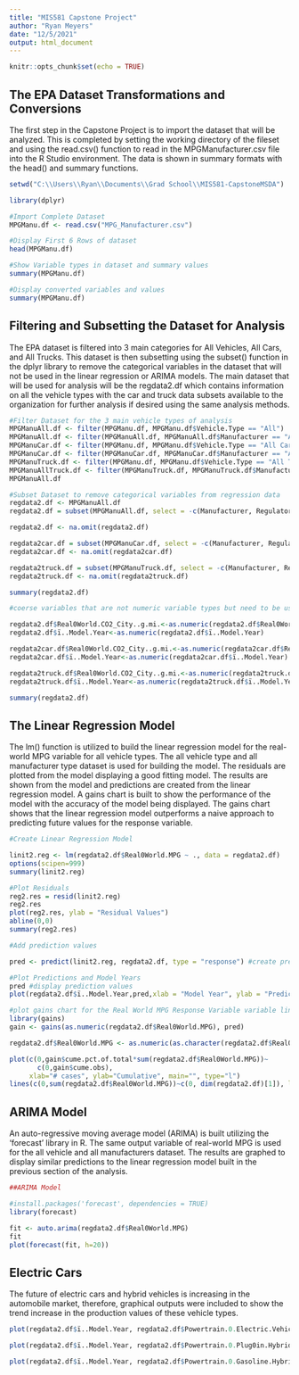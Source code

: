 ---
title: "MIS581 Capstone Project"
author: "Ryan Meyers"
date: "12/5/2021"
output: html_document
---

```{r setup, include=FALSE}
knitr::opts_chunk$set(echo = TRUE)
```

## The EPA Dataset Transformations and Conversions

The first step in the Capstone Project is to import the dataset that will be analyzed. This is completed by setting the working directory of the fileset and using the read.csv() function to read in the MPGManufacturer.csv file into the R Studio environment. The data is shown in summary formats with the head() and summary functions.

```{r}
setwd("C:\\Users\\Ryan\\Documents\\Grad School\\MIS581-CapstoneMSDA")

library(dplyr)

#Import Complete Dataset
MPGManu.df <- read.csv("MPG_Manufacturer.csv")

#Display First 6 Rows of dataset
head(MPGManu.df)

#Show Variable types in dataset and summary values
summary(MPGManu.df)

#Display converted variables and values
summary(MPGManu.df)
```

## Filtering and Subsetting the Dataset for Analysis

The EPA dataset is filtered into 3 main categories for All Vehicles, All Cars, and All Trucks. This dataset is then subsetting using the subset() function in the dplyr library to remove the categorical variables in the dataset that will not be used in the linear regression or ARIMA models. The main dataset that will be used for analysis will be the regdata2.df which contains information on all the vehicle types with the car and truck data subsets available to the organization for further analysis if desired using the same analysis methods.

```{r}
#Filter Dataset for the 3 main vehicle types of analysis
MPGManuAll.df <- filter(MPGManu.df, MPGManu.df$Vehicle.Type == "All")
MPGManuAll.df <- filter(MPGManuAll.df, MPGManuAll.df$Manufacturer == "All")
MPGManuCar.df <- filter(MPGManu.df, MPGManu.df$Vehicle.Type == "All Car")
MPGManuCar.df <- filter(MPGManuCar.df, MPGManuCar.df$Manufacturer == "All")
MPGManuTruck.df <- filter(MPGManu.df, MPGManu.df$Vehicle.Type == "All Truck")
MPGManuAllTruck.df <- filter(MPGManuTruck.df, MPGManuTruck.df$Manufacturer == "All")
MPGManuAll.df

#Subset Dataset to remove categorical variables from regression data
regdata2.df <- MPGManuAll.df
regdata2.df = subset(MPGManuAll.df, select = -c(Manufacturer, Regulatory.Class, Vehicle.Type))

regdata2.df <- na.omit(regdata2.df)

regdata2car.df = subset(MPGManuCar.df, select = -c(Manufacturer, Regulatory.Class, Vehicle.Type))
regdata2car.df <- na.omit(regdata2car.df)

regdata2truck.df = subset(MPGManuTruck.df, select = -c(Manufacturer, Regulatory.Class, Vehicle.Type))
regdata2truck.df <- na.omit(regdata2truck.df)

summary(regdata2.df)

#coerse variables that are not numeric variable types but need to be using as.numeric function.

regdata2.df$Real0World.CO2_City..g.mi.<-as.numeric(regdata2.df$Real0World.CO2_City..g.mi.)
regdata2.df$ï..Model.Year<-as.numeric(regdata2.df$ï..Model.Year)

regdata2car.df$Real0World.CO2_City..g.mi.<-as.numeric(regdata2car.df$Real0World.CO2_City..g.mi.)
regdata2car.df$ï..Model.Year<-as.numeric(regdata2car.df$ï..Model.Year)

regdata2truck.df$Real0World.CO2_City..g.mi.<-as.numeric(regdata2truck.df$Real0World.CO2_City..g.mi.)
regdata2truck.df$ï..Model.Year<-as.numeric(regdata2truck.df$ï..Model.Year)

summary(regdata2.df)
```

## The Linear Regression Model

The lm() function is utilized to build the linear regression model for the real-world MPG variable for all vehicle types. The all vehicle type and all manufacturer type dataset is used for building the model. The residuals are plotted from the model displaying  a good fitting model. The results are shown from the model and predictions are created from the linear regression model. A gains chart is built to show the performance of the model with the accuracy of the model being displayed. The gains chart shows that the linear regression model outperforms a naive approach to predicting future values for the response variable.

```{r}
#Create Linear Regression Model

linit2.reg <- lm(regdata2.df$Real0World.MPG ~ ., data = regdata2.df) 
options(scipen=999)
summary(linit2.reg)

#Plot Residuals
reg2.res = resid(linit2.reg)
reg2.res
plot(reg2.res, ylab = "Residual Values")
abline(0,0)
summary(reg2.res)

#Add prediction values

pred <- predict(linit2.reg, regdata2.df, type = "response") #create prediction values 

#Plot Predictions and Model Years
pred #display prediction values
plot(regdata2.df$ï..Model.Year,pred,xlab = "Model Year", ylab = "Prediction Values")

#plot gains chart for the Real World MPG Response Variable variable linear regression model
library(gains)
gain <- gains(as.numeric(regdata2.df$Real0World.MPG), pred)

regdata2.df$Real0World.MPG <- as.numeric(as.character(regdata2.df$Real0World.MPG)) #convert RESPONSE variable for graphing

plot(c(0,gain$cume.pct.of.total*sum(regdata2.df$Real0World.MPG))~
       c(0,gain$cume.obs), 
     xlab="# cases", ylab="Cumulative", main="", type="l")
lines(c(0,sum(regdata2.df$Real0World.MPG))~c(0, dim(regdata2.df)[1]), lty=2)

```

## ARIMA Model

An auto-regressive moving average model (ARIMA) is built utilizing the 'forecast' library in R. The same output variable of real-world MPG is used for the all vehicle and all manufacturers dataset. The results are graphed to display similar predictions to the linear regression model built in the previous section of the analysis.

```{r}

##ARIMA Model

#install.packages('forecast', dependencies = TRUE)
library(forecast)

fit <- auto.arima(regdata2.df$Real0World.MPG)
fit
plot(forecast(fit, h=20))
```

## Electric Cars

The future of electric cars and hybrid vehicles is increasing in the automobile market, therefore, graphical outputs were included to show the trend increase in the production values of these vehicle types.

```{r}

plot(regdata2.df$ï..Model.Year, regdata2.df$Powertrain.0.Electric.Vehicle..EV., type = "b", xlab = "Model Year", ylab ="Electric Car Percentage")

plot(regdata2.df$ï..Model.Year, regdata2.df$Powertrain.0.Plug0in.Hybrid.Electric.Vehicle..PHEV., type = "b", xlab = "Model Year", ylab ="Plug In Hybrid Percentage")

plot(regdata2.df$ï..Model.Year, regdata2.df$Powertrain.0.Gasoline.Hybrid, type = "b", xlab = "Model Year", ylab ="Gasoline Hybrid")

```

